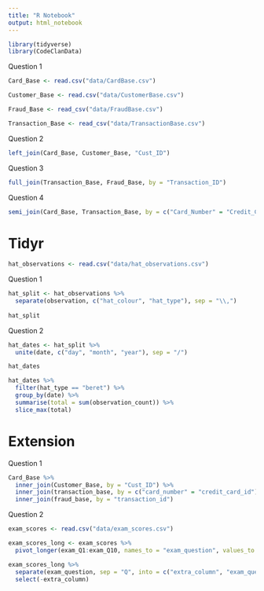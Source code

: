 ```yaml
---
title: "R Notebook"
output: html_notebook
---
```


```r
library(tidyverse)
library(CodeClanData)
```

Question 1

```r
Card_Base <- read.csv("data/CardBase.csv")
```
```r
Customer_Base <- read.csv("data/CustomerBase.csv")
```

```r
Fraud_Base <- read_csv("data/FraudBase.csv")
```

```r
Transaction_Base <- read_csv("data/TransactionBase.csv")
```

Question 2

```r
left_join(Card_Base, Customer_Base, "Cust_ID")
```

Question 3

```r
full_join(Transaction_Base, Fraud_Base, by = "Transaction_ID")
```
Question 4

```r
semi_join(Card_Base, Transaction_Base, by = c("Card_Number" = "Credit_Card_ID"))
```
# Tidyr


```r
hat_observations <- read.csv("data/hat_observations.csv")
```

Question 1

```r
hat_split <- hat_observations %>% 
  separate(observation, c("hat_colour", "hat_type"), sep = "\\,")
           
hat_split

```

Question 2

```r
hat_dates <- hat_split %>% 
  unite(date, c("day", "month", "year"), sep = "/")

hat_dates

hat_dates %>% 
  filter(hat_type == "beret") %>% 
  group_by(date) %>% 
  summarise(total = sum(observation_count)) %>% 
  slice_max(total)

```

# Extension

Question 1 

```r
Card_Base %>% 
  inner_join(Customer_Base, by = "Cust_ID") %>% 
  inner_join(transaction_base, by = c("card_number" = "credit_card_id")) %>% 
  inner_join(fraud_base, by = "transaction_id")
```

Question 2

```r
exam_scores <- read.csv("data/exam_scores.csv")
```

```r
exam_scores_long <- exam_scores %>% 
  pivot_longer(exam_Q1:exam_Q10, names_to = "exam_question", values_to = "score") 

exam_scores_long %>% 
  separate(exam_question, sep = "Q", into = c("extra_column", "exam_question")) %>% 
  select(-extra_column)
```

